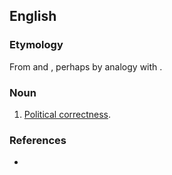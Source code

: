 ==English==

===Etymology===
From {{term|politically correct}} and {{term|-ness}}, perhaps by analogy with {{term|correctness}}.

===Noun===
{{en-noun|-|head=[[politically]] [[correctness]]}}

# {{context|rare|lang=en}} [[political correctness|Political correctness]].

===References===
* {{cite web
| last = Zimmer
| first = Benjamin
| date = 2007-12-25
| url = http://itre.cis.upenn.edu/~myl/languagelog/archives/005259.html
| title = Language Log: Christmas and "politically correct(ed)ness"
| accessdate = 2007-12-26
}}